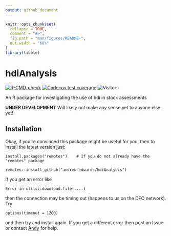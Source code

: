 ```yaml
---
output: github_document
---
```


<!-- README.md is generated from README.Rmd. Please edit that file.
Build with

load_all()
rmarkdown::render("README.Rmd")

which builds the .html that can be viewed locally (but isn't pushed to GitHub;
GitHub uses README.md to make the page you see on GitHub). See pacea if want to
save figures.
-->

```r
knitr::opts_chunk$set(
  collapse = TRUE,
  comment = "#>",
  fig.path = "man/figures/README-",
  out.width = "60%"
)
library(tibble)
```

# hdiAnalysis

<!-- badges: start -->
[![R-CMD-check](https://github.com/andrew-edwards/hdiAnalysis/actions/workflows/R-CMD-check.yaml/badge.svg)](https://github.com/andrew-edwards/hdiAnalysis/actions/workflows/R-CMD-check.yaml)
[![Codecov test coverage](https://codecov.io/gh/andrew-edwards/hdiAnalysis/branch/main/graph/badge.svg)](https://app.codecov.io/gh/andrew-edwards/hdiAnalysis?branch=main)
![Visitors](https://api.visitorbadge.io/api/visitors?path=https%3A%2F%2Fgithub.com%2Fandrew-edwards%2FhdiAnalysis&label=VISITORS&countColor=%23263759&style=flat&labelStyle=lower)
<!-- badges: end -->

An R package for investigating the use of hdi in stock assessments

**UNDER DEVELOPMENT** Will likely not make any sense yet to anyone else yet!

## Installation

Okay, if you're convinced this package might be useful for you, then to install
the latest version just:

```
install.packages("remotes")    # If you do not already have the "remotes" package

remotes::install_github("andrew-edwards/hdiAnalysis")
```

If you get an error like
```
Error in utils::download.file(....)
```
then the connection may be timing out (happens to us on the DFO network). Try

```
options(timeout = 1200)
```
and then try and install again. If you get a different error then post an Issue
or contact <a href="mailto:andrew.edwards@dfo-mpo.gc.ca">Andy</a> for help.
